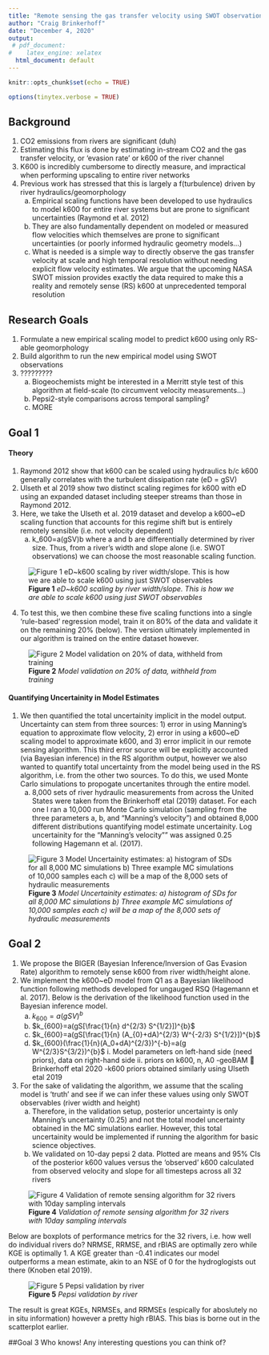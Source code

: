 ```yaml
---
title: "Remote sensing the gas transfer velocity using SWOT observations"
author: "Craig Brinkerhoff"
date: "December 4, 2020"
output:
 # pdf_document:
#    latex_engine: xelatex
  html_document: default
---
```


```r
knitr::opts_chunk$set(echo = TRUE)
```

```r
options(tinytex.verbose = TRUE)
```

## Background

1)	CO2 emissions from rivers are significant (duh)
2)	Estimating this flux is done by estimating in-stream CO2 and the gas transfer velocity, or ‘evasion rate’ or k600 of the river channel
3)	K600 is incredibly cumbersome to directly measure, and impractical when performing upscaling to entire river networks
4)	Previous work has stressed that this is largely a f(turbulence) driven by river hydraulics/geomorphology
    a.	Empirical scaling functions have been developed to use hydraulics to model k600 for entire river systems but are prone to significant uncertainties (Raymond et al. 2012)
    b.	They are also fundamentally dependent on modeled or measured flow velocities which themselves are prone to significant uncertainties (or poorly informed hydraulic geometry models…)
    c.	What is needed is a simple way to directly observe the gas transfer velocity at scale and high temporal resolution without needing explicit flow velocity estimates. We argue that the upcoming NASA SWOT mission provides exactly the data required to make this a reality and remotely sense (RS) k600 at unprecedented temporal resolution

## Research Goals

1)	Formulate a new empirical scaling model to predict k600 using only RS-able geomorphology
2)	Build algorithm to run the new empirical model using SWOT observations
3)	?????????
    a.	Biogeochemists might be interested in a Merritt style test of this algorithm at field-scale (to circumvent velocity measurements…)
    b.	Pepsi2-style comparisons across temporal sampling?
    c. MORE

## Goal 1
#### Theory
1) Raymond 2012 show that k600 can be scaled using hydraulics b/c k600 generally correlates with the turbulent dissipation rate (eD = gSV)
2) Ulseth et al 2019 show two distinct scaling regimes for k600 with eD using an expanded dataset including steeper streams than those in Raymond 2012.
3) Here, we take the Ulseth et al. 2019 dataset and develop a k600~eD scaling function that accounts for this regime shift but is entirely remotely sensible (i.e. not velocity dependent)
	  a. k_600=a(gSV)b where a and b are differentially determined by river size. Thus, from a river’s width and slope alone (i.e. SWOT observations) we can choose the most reasonable scaling function.
	  
![**Figure 1** *eD~k600 scaling by river width/slope. This is how we are able to scale k600 using just SWOT observables*](outputs//k600//width_eD_theory.jpg)

4) To test this, we then combine these five scaling functions into a single 'rule-based' regression model, train it on 80% of the data and validate it on the remaining 20% (below). The version ultimately implemented in our algorithm is trained on the entire dataset however.

![**Figure 2** *Model validation on 20% of data, withheld from training*](outputs//k600//validation.jpg)


#### Quantifying Uncertainity in Model Estimates
1) We then quantified the total uncertainity implicit in the model output. Uncertainty can stem from three sources: 1) error in using Manning's equation to approximate flow velocity, 2) error in using a k600~eD scaling model to approximate k600, and 3) error implicit in our remote sensing algorithm. This third error source will be explicitly accounted (via Bayesian inference) in the RS algorithm output, however we also wanted to quantify total uncertainty from the model being used in the RS algorithm, i.e. from the other two sources. To do this, we used Monte Carlo simulations to propogate uncertanites through the entire model.
    a. 8,000 sets of river hydraulic measurements from across the United States were taken from the Brinkerhoff etal (2019) dataset. For each one I ran a 10,000 run Monte Carlo simulation (sampling from the three parameters a, b, and "Manning's velocity") and obtained 8,000 different distributions quantifying model estimate uncertainity. Log uncertainity for the "Manning's velocity"" was assigned 0.25 following Hagemann et al. (2017).

![**Figure 3** *Model Uncertainity estimates: a) histogram of SDs for all 8,000 MC simulations b) Three example MC simulations of 10,000 samples each c) will be a map of the 8,000 sets of hydraulic measurements*](outputs//MonteCarlo//MCsimulations.jpg)

## Goal 2
1) We propose the BIGER (Bayesian Inference/Inversion of Gas Evasion Rate) algorithm to remotely sense k600 from river width/height alone.
2) We implement the k600~eD model from Q1 as a Bayesian likelihood function following methods developed for ungauged RSQ (Hagemann et al. 2017). Below is the derivation of the likelihood function used in the Bayesian inference model.
	  a. $k_{600}=a(gSV)^{b}$
	  b. $k_{600}=a(gS[\frac{1}{n} d^{2/3} S^{1/2}])^{b}$
	  c. $k_{600}=a(gS[\frac{1}{n} (A_{0}+dA)^{2/3} W^{-2/3} S^{1/2}])^{b}$
	  d. $k_{600}(\frac{1}{n}(A_0+dA)^{2/3})^{-b}=a(g W^{2/3}S^{3/2})^{b}$
	    i. Model parameters on left-hand side (need priors), data on right-hand side
	    ii. priors on k600, n, A0
	      -geoBAM  Brinkerhoff etal 2020
	      -k600 priors obtained similarly using Ulseth etal 2019
3) For the sake of validating the algorithm, we assume that the scaling model is ‘truth’ and see if we can infer these values using only SWOT observables (river width and height)
    a. Therefore, in the validation setup, posterior uncertainty is only Manning’s uncertainty (0.25) and not the total model uncertainty obtained in the MC simulations earlier. However, this total uncertainity would be implemented if running the algorithm for basic science objectives.
    b. We validated on 10-day pepsi 2 data. Plotted are means and 95% CIs of the posterior k600 values versus the ‘observed’ k600 calculated from observed velocity and slope for all timesteps across all 32 rivers

![**Figure 4** *Validation of remote sensing algorithm for 32 rivers with 10day sampling intervals*](outputs//validation//validation.jpg)

Below are boxplots of performance metrics for the 32 rivers, i.e. how well do individual rivers do? NRMSE, RRMSE, and rBIAS are optimally zero while KGE is optimally 1. A KGE greater than -0.41 indicates our model outperforms a mean estimate, akin to an NSE of 0 for the hydroglogists out there (Knoben etal 2019).

![**Figure 5** *Pepsi validation by river*](outputs//validation//validation_by_river.jpg)

The result is great KGEs, NRMSEs, and RRMSEs (espically for aboslutely no in situ information) however a pretty high rBIAS. This bias is borne out in the scatterplot earlier.

##Goal 3
Who knows! Any interesting questions you can think of?